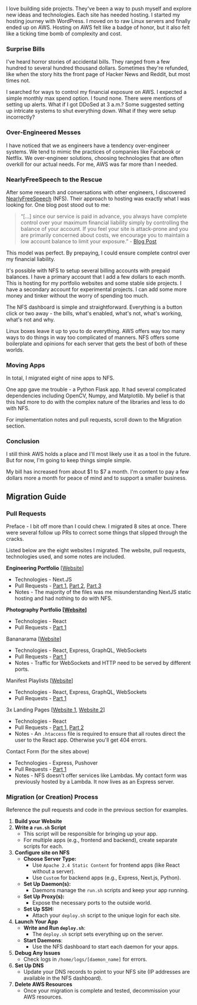 I love building side projects. They've been a way to push myself and explore new ideas and technologies. Each site has needed hosting. I started my hosting journey with WordPress. I moved on to raw Linux servers and finally ended up on AWS. Hosting on AWS felt like a badge of honor, but it also felt like a ticking time bomb of complexity and cost.

### Surprise Bills

I've heard horror stories of accidental bills. They ranged from a few hundred to several hundred thousand dollars. Sometimes they're refunded, like when the story hits the front page of Hacker News and Reddit, but most times not.

I searched for ways to control my financial exposure on AWS. I expected a simple monthly max spend option. I found none. There were mentions of setting up alerts. What if I got DDoSed at 3 a.m.? Some suggested setting up intricate systems to shut everything down. What if they were setup incorrectly?

### Over-Engineered Messes

I have noticed that we as engineers have a tendency over-engineer systems. We tend to mimic the practices of companies like Facebook or Netflix. We over-engineer solutions, choosing technologies that are often overkill for our actual needs. For me, AWS was far more than I needed.

### NearlyFreeSpeech to the Rescue

After some research and conversations with other engineers, I discovered [NearlyFreeSpeech](https://www.nearlyfreespeech.net/) (NFS). Their approach to hosting was exactly what I was looking for. One blog post stood out to me:

> “[…] since our service is paid in advance, you always have complete control over your maximum financial liability simply by controlling the balance of your account. If you feel your site is attack-prone and you are primarily concerned about costs, we encourage you to maintain a low account balance to limit your exposure.” - [Blog Post](https://faq.nearlyfreespeech.net/q/attack)
> 

This model was perfect. By prepaying, I could ensure complete control over my financial liability.

It's possible with NFS to setup several billing accounts with prepaid balances. I have a primary account that I add a few dollars to each month. This is hosting for my portfolio websites and some stable side projects. I have a secondary account for experimental projects. I can add some more money and tinker without the worry of spending too much.

The NFS dashboard is simple and straightforward. Everything is a button click or two away - the bills, what's enabled, what's not, what's working, what's not and why.

Linux boxes leave it up to you to do everything. AWS offers way too many ways to do things in way too complicated of manners. NFS offers some boilerplate and opinions for each server that gets the best of both of these worlds.

### Moving Apps

In total, I migrated eight of nine apps to NFS.

One app gave me trouble - a Python Flask app. It had several complicated dependencies including OpenCV, Numpy, and Matplotlib. My belief is that this had more to do with the complex nature of the libraries and less to do with NFS.

For implementation notes and pull requests, scroll down to the Migration section.

### Conclusion

I still think AWS holds a place and I'll most likely use it as a tool in the future. But for now, I'm going to keep things simple simple.

My bill has increased from about $1 to $7 a month. I'm content to pay a few dollars more a month for peace of mind and to support a smaller business.

## Migration Guide

### Pull Requests

Preface - I bit off more than I could chew. I migrated 8 sites at once. There were several follow up PRs to correct some things that slipped through the cracks.

Listed below are the eight websites I migrated. The website, pull requests, technologies used, and some notes are included.

**Engineering Portfolio** [[Website](http://travisbumgarner.dev/)]

- Technologies - Next.JS
- Pull Requests - [Part 1](https://github.com/TravisBumgarner/Engineering-Portfolio-and-Blog/pull/61), [Part 2](https://github.com/TravisBumgarner/Engineering-Portfolio-and-Blog/pull/63), [Part 3](https://github.com/TravisBumgarner/Engineering-Portfolio-and-Blog/pull/64)
- Notes - The majority of the files was me misunderstanding NextJS static hosting and had nothing to do with NFS.

**Photography Portfolio [[Website](https://travisbumgarner.photography/)]**

- Technologies - React
- Pull Requests - [Part 1](https://github.com/TravisBumgarner/Photography-Portfolio/pull/87/files)

Bananarama [[Website](https://voting.sillysideprojects.com/)]

- Technologies - React, Express, GraphQL, WebSockets
- Pull Requests - [Part 1](https://github.com/TravisBumgarner/Bananarama-Voting-Bananza/pull/5)
- Notes - Traffic for WebSockets and HTTP need to be served by different ports.

Manifest Playlists [[Website](https://playlists.sillysideprojects.com/)]

- Technologies - React, Express, GraphQL, WebSockets
- Pull Requests - [Part 1](https://github.com/TravisBumgarner/playlist-generator/pull/8/files)

3x Landing Pages [[Website 1](https://todo.sillysideprojects.com/), [Website 2](https://ideas.sillysideprojects.com/)]

- Technologies - React
- Pull Requests - [Part 1,](https://github.com/TravisBumgarner/Todo-Today-Website/pull/12) [Part 2](https://github.com/TravisBumgarner/Todo-Today-Website/pull/13)
- Notes - An `.htaccess` file is required to ensure that all routes direct the user to the React app. Otherwise you'll get 404 errors.

Contact Form (for the sites above) 

- Technologies - Express, Pushover
- Pull Requests - [Part 1](https://github.com/TravisBumgarner/Contact-Form/tree/main)
- Notes - NFS doesn't offer services like Lambdas. My contact form was previously hosted by a Lambda. It now lives as an Express server.

### Migration (or Creation) Process

Reference the pull requests and code in the previous section for examples.

1. **Build your Website**
2. **Write a `run.sh` Script**
    - This script will be responsible for bringing up your app.
    - For multiple apps (e.g., frontend and backend), create separate scripts for each.
3. **Configure site on NFS**
    - **Choose Server Type:**
        - Use `Apache 2.4 Static Content` for frontend apps (like React without a server).
        - Use `Custom` for backend apps (e.g., Express, Next.js, Python).
    - **Set Up Daemon(s):**
        - Daemons manage the `run.sh` scripts and keep your app running.
    - **Set Up Proxy(s):**
        - Expose the necessary ports to the outside world.
    - **Set Up SSH:**
        - Attach your `deploy.sh` script to the unique login for each site.
4. **Launch Your App**
    - **Write and Run `deploy.sh`**:
        - The `deploy.sh` script sets everything up on the server.
    - **Start Daemons**:
        - Use the NFS dashboard to start each daemon for your apps.
5. **Debug Any Issues**
    - Check logs in `/home/logs/[daemon_name]` for errors.
6. **Set Up DNS**
    - Update your DNS records to point to your NFS site (IP addresses are available in the NFS dashboard).
7. **Delete AWS Resources**
    - Once your migration is complete and tested, decommission your AWS resources.